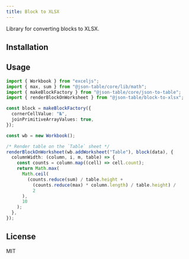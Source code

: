 ```yaml
---
title: Block to XLSX
---
```




Library for converting blocks to XLSX.

## Installation

<Npm pkg='@json-table/block-to-xlsx exceljs' />

## Usage

```typescript
import { Workbook } from "exceljs";
import { max, sum } from "@json-table/core/lib/math";
import { makeBlockFactory } from "@json-table/core/json-to-table";
import { renderBlockOnWorksheet } from "@json-table/block-to-xlsx";

const block = makeBlockFactory({
  cornerCellValue: "№",
  joinPrimitiveArrayValues: true,
});

const wb = new Workbook();

/* Render table on the `Table` sheet */
renderBlockOnWorksheet(wb.addWorksheet("Table"), block(data), {
  columnWidth: (column, i, m, table) => {
    const counts = column.map((cell) => cell.count);
    return Math.max(
      Math.ceil(
        (counts.reduce(sum) / table.height +
          (counts.reduce(max) * column.length) / table.height) /
          2
      ),
      10
    );
  },
});

```

## License

MIT
